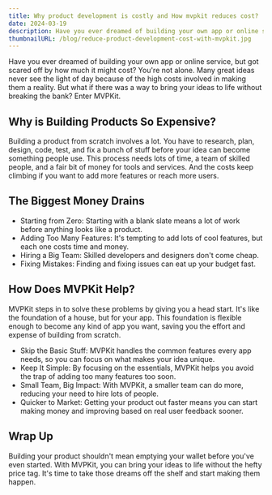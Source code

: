 ```yaml
---
title: Why product development is costly and How mvpkit reduces cost?
date: 2024-03-19
description: Have you ever dreamed of building your own app or online service, but got scared off by how much it might cost? You're not alone. Many great ideas never see the light of day because of the high costs involved in making them a reality. But what if there was a way to bring your ideas to life without breaking the bank? Enter MVPKit.
thumbnailURL: /blog/reduce-product-development-cost-with-mvpkit.jpg
---
```


Have you ever dreamed of building your own app or online service, but got scared off by how much it might cost? You're not alone. Many great ideas never see the light of day because of the high costs involved in making them a reality. But what if there was a way to bring your ideas to life without breaking the bank? Enter MVPKit.

## Why is Building Products So Expensive?
Building a product from scratch involves a lot. You have to research, plan, design, code, test, and fix a bunch of stuff before your idea can become something people use. This process needs lots of time, a team of skilled people, and a fair bit of money for tools and services. And the costs keep climbing if you want to add more features or reach more users.

## The Biggest Money Drains
* Starting from Zero: Starting with a blank slate means a lot of work before anything looks like a product.
* Adding Too Many Features: It's tempting to add lots of cool features, but each one costs time and money.
* Hiring a Big Team: Skilled developers and designers don't come cheap.
* Fixing Mistakes: Finding and fixing issues can eat up your budget fast.

## How Does MVPKit Help?
MVPKit steps in to solve these problems by giving you a head start. It's like the foundation of a house, but for your app. This foundation is flexible enough to become any kind of app you want, saving you the effort and expense of building from scratch.

* Skip the Basic Stuff: MVPKit handles the common features every app needs, so you can focus on what makes your idea unique.
* Keep It Simple: By focusing on the essentials, MVPKit helps you avoid the trap of adding too many features too soon.
* Small Team, Big Impact: With MVPKit, a smaller team can do more, reducing your need to hire lots of people.
* Quicker to Market: Getting your product out faster means you can start making money and improving based on real user feedback sooner.

## Wrap Up
Building your product shouldn't mean emptying your wallet before you've even started. With MVPKit, you can bring your ideas to life without the hefty price tag. It's time to take those dreams off the shelf and start making them happen.